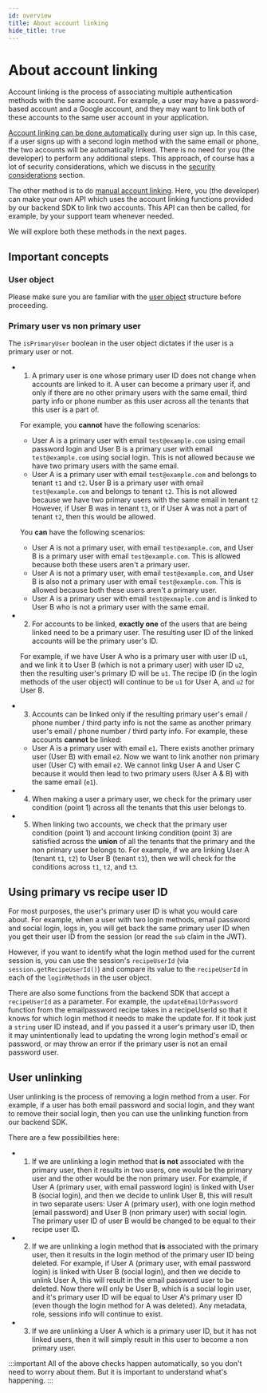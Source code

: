 ```yaml
---
id: overview
title: About account linking
hide_title: true
---
```


<!-- COPY DOCS -->
<!-- ./thirdpartyemailpassword/common-customizations/account-linking/overview.mdx -->


<MultiTenancyPaidBanner />

# About account linking

Account linking is the process of associating multiple authentication methods with the same account. For example, a user may have a password-based account and a Google account, and they may want to link both of these accounts to the same user account in your application.

[Account linking can be done automatically](./automatic-account-linking) during user sign up. In this case, if a user signs up with a second login method with the same email or phone, the two accounts will be automatically linked. There is no need for you (the developer) to perform any additional steps. This approach, of course has a lot of security considerations, which we discuss in the [security considerations](./security-considerations) section.

The other method is to do [manual account linking](./manual-account-linking). Here, you (the developer) can make your own API which uses the account linking functions provided by our backend SDK to link two accounts. This API can then be called, for example, by your support team whenever needed.

We will explore both these methods in the next pages.

## Important concepts

### User object
Please make sure you are familiar with the [user object](../../user-object) structure before proceeding.

### Primary user vs non primary user
The `isPrimaryUser` boolean in the user object dictates if the user is a primary user or not.

- 1) A primary user is one whose primary user ID does not change when accounts are linked to it. A user can become a primary user if, and only if there are no other primary users with the same email, third party info or phone number as this user across all the tenants that this user is a part of.
    
    For example, you **cannot** have the following scenarios:
    - User A is a primary user with email `test@example.com` using email password login and User B is a primary user with email `test@example.com` using social login. This is not allowed because we have two primary users with the same email.
    - User A is a primary user with email `test@example.com` and belongs to tenant `t1` and `t2`. User B is a primary user with email `test@example.com` and belongs to tenant `t2`. This is not allowed because we have two primary users with the same email in tenant `t2` However, if User B was in tenant `t3`, or if User A was not a part of tenant `t2`, then this would be allowed.

    You **can** have the following scenarios:
    - User A is not a primary user, with email `test@example.com`, and User B is a primary user with email `test@example.com`. This is allowed because both these users aren't a primary user.
    - User A is not a primary user, with email `test@example.com`, and User B is also not a primary user with email `test@example.com`. This is allowed because both these users aren't a primary user.
    - User A is a primary user with email `test@exmaple.com` and is linked to User B who is not a primary user with the same email.


- 2) For accounts to be linked, **exactly one** of the users that are being linked need to be a primary user. The resulting user ID of the linked accounts will be the primary user's ID.

    For example, if we have User A who is a primary user with user ID `u1`, and we link it to User B (which is not a primary user) with user ID `u2`, then the resulting user's primary ID will be `u1`. The recipe ID (in the login methods of the user object) will continue to be `u1` for User A, and `u2` for User B.

- 3) Accounts can be linked only if the resulting primary user's email / phone number / third party info is not the same as another primary user's email / phone number / third party info. For example, these accounts **cannot** be linked:
    - User A is a primary user with email `e1`. There exists another primary user (User B) with email `e2`. Now we want to link another non primary user (User C) with email `e2`. We cannot linkg User A and User C because it would then lead to two primary users (User A & B) with the same email (`e1`).

- 4) When making a user a primary user, we check for the primary user condition (point 1) across all the tenants that this user belongs to.

- 5) When linking two accounts, we check that the primary user condition (point 1) and account linking condition (point 3) are satisfied across the **union** of all the tenants that the primary and the non primary user belongs to. For example, if we are linking User A (tenant `t1`, `t2`) to User B (tenant `t3`), then we will check for the conditions across `t1`, `t2`, and `t3`.

## Using primary vs recipe user ID
For most purposes, the user's primary user ID is what you would care about. For example, when a user with two login methods, email password and social login, logs in, you will get back the same primary user ID when you get their user ID from the session (or read the `sub` claim in the JWT). 

However, if you want to identify what the login method used for the current session is, you can use the session's `recipeUserId` (via `session.getRecipeUserId()`) and compare its value to the `recipeUserId` in each of the `loginMethods` in the user object.

There are also some functions from the backend SDK that accept a `recipeUserId` as a parameter. For example, the `updateEmailOrPassword` function from the emailpassword recipe takes in a recipeUserId so that it knows for which login method it needs to make the update for. If it took just a `string` user ID instead, and if you passed it a user's primary user ID, then it may unintentionally lead to updating the wrong login method's email or password, or may throw an error if the primary user is not an email password user.

## User unlinking
User unlinking is the process of removing a login method from a user. For example, if a user has both email password and social login, and they want to remove their social login, then you can use the unlinking function from our backend SDK.

There are a few possibilities here:
- 1) If we are unlinking a login method that **is not** associated with the primary user, then it results in two users, one would be the primary user and the other would be the non primary user. For example, if User A (primary user, with email password login) is linked with User B (social login), and then we decide to unlink User B, this will result in two separate users: User A (primary user), with one login method (email password) and User B (non primary user) with social login. The primary user ID of user B would be changed to be equal to their recipe user ID.
- 2) If we are unlinking a login method that **is** associated with the primary user, then it results in the login method of the primary user ID being deleted. For example, if User A (primary user, with email password login) is linked with User B (social login), and then we decide to unlink User A, this will result in the email password user to be deleted. Now there will only be User B, which is a social login user, and it's primary user ID will be equal to User A's primary user ID (even though the login method for A was deleted). Any metadata, role, sessions info will continue to exist.
- 3) If we are unlinking a User A which is a primary user ID, but it has not linked users, then it will simply result in this user to become a non primary user.

:::important
All of the above checks happen automatically, so you don't need to worry about them. But it is important to understand what's happening.
:::